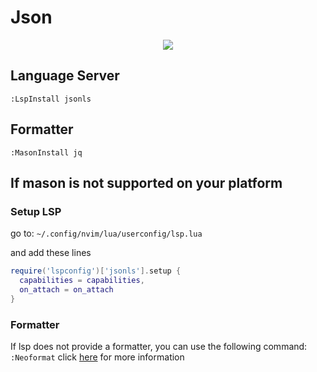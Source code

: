 # Json
<div align="center">
  <kbd>
    <img src="/images/json.png" width=""/>
  </kbd>
</div>

## Language Server
`:LspInstall jsonls`

## Formatter
`:MasonInstall jq`

## If mason is not supported on your platform

### Setup LSP

go to: `~/.config/nvim/lua/userconfig/lsp.lua`

and add these lines
```lua filename="lsp.lua" {} copy
require('lspconfig')['jsonls'].setup {
  capabilities = capabilities,
  on_attach = on_attach
}
```

### Formatter

If lsp does not provide a formatter, you can use the following command: `:Neoformat` click [here](https://github.com/sbdchd/neoformat) for more information
